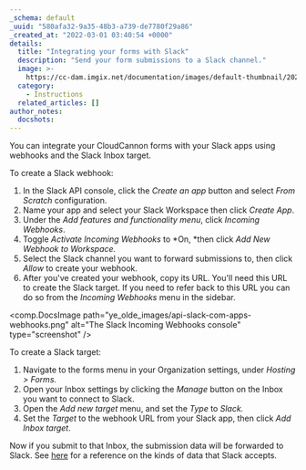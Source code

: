 ```yaml
---
_schema: default
_uuid: "580afa32-9a35-48b3-a739-de7780f29a86"
_created_at: "2022-03-01 03:40:54 +0000"
details:
  title: "Integrating your forms with Slack"
  description: "Send your form submissions to a Slack channel."
  image: >-
    https://cc-dam.imgix.net/documentation/images/default-thumbnail/2023-Q4/CloudCannon-Documentation-Thumbnail.png
  category:
    - Instructions
  related_articles: []
author_notes:
  docshots:
---
```


You can integrate your CloudCannon forms with your Slack apps using webhooks and the Slack Inbox target.

To create a Slack webhook:

1. In the Slack API console, click the *Create an app* button and select *From Scratch* configuration.
2. Name your app and select your Slack Workspace then click *Create App*.
3. Under the *Add features and functionality menu*, click *Incoming Webhooks*.
4. Toggle *Activate Incoming Webhooks* to *On, *then click *Add New Webhook to Workspace.*
5. Select the Slack channel you want to forward submissions to, then click *Allow* to create your webhook.
6. After you've created your webhook, copy its URL. You'll need this URL to create the Slack target. If you need to refer back to this URL you can do so from the *Incoming Webhooks* menu in the sidebar.

<comp.DocsImage path="ye_olde_images/api-slack-com-apps-webhooks.png" alt="The Slack Incoming Webhooks console" type="screenshot" />

To create a Slack target:

1. Navigate to the forms menu in your Organization settings, under *Hosting &gt; Forms.*
2. Open your Inbox settings by clicking the *Manage* button on the Inbox you want to connect to Slack.
3. Open the *Add new target* menu, and set the *Type* to *Slack.*
4. Set the *Target* to the webhook URL from your Slack app, then click *Add Inbox target*.

Now if you submit to that Inbox, the submission data will be forwarded to Slack. See [here](https://api.slack.com/reference/messaging/payload) for a reference on the kinds of data that Slack accepts.
